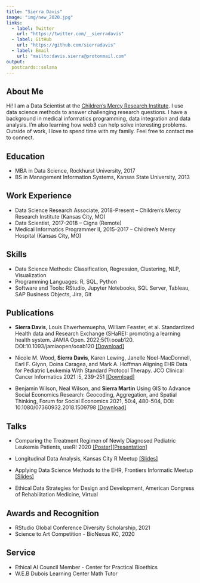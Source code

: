 ```yaml
---
title: "Sierra Davis"
image: "img/new_2020.jpg"
links:
  - label: Twitter
    url: "https://twitter.com/__sierradavis"
  - label: GitHub
    url: "https://github.com/sierradavis"
  - label: Email
    url: "mailto:davis.sierra@protonmail.com"
output:
  postcards::solana
---
```

 
 
## About Me

Hi! I am a Data Scientist at the [Children's Mercy Research Institute](https://www.childrensmercy.org/childrens-mercy-research-institute/). I use data science methods to answer challenging research questions. I have a background in medical informatics programming, data integration and data analysis. I'm also learning how web3 can help solve interesting problems. Outside of work, I love to spend time with my family. Feel free to contact me to connect.

## Education

* MBA in Data Science, Rockhurst University, 2017
* BS in Management Information Systems, Kansas State University, 2013


## Work Experience

* Data Science Research Associate, 2018-Present -- Children’s Mercy Research Institute (Kansas City, MO)
* Data Scientist, 2017-2018 -- Cigna (Remote)
* Medical Informatics Programmer II, 2015-2017 -- Children’s Mercy Hospital (Kansas City, MO)

## Skills

* Data Science Methods: Classification, Regression, Clustering, NLP, Visualization
* Programming Languages: R, SQL, Python
* Software and Tools: RStudio, Jupyter Notebooks, SQL Server, Tableau, SAP Business Objects, Jira, Git

## Publications


* **Sierra Davis**, Louis Ehwerhemuepha, William Feaster, et al. Standardized Health data and Research Exchange (SHaRE): promoting a learning health system. JAMIA Open. 2022;5(1):ooab120. DOI:10.1093/jamiaopen/ooab120 [[Download]](https://watermark.silverchair.com/ooab120.pdf?token=AQECAHi208BE49Ooan9kkhW_Ercy7Dm3ZL_9Cf3qfKAc485ysgAAAtQwggLQBgkqhkiG9w0BBwagggLBMIICvQIBADCCArYGCSqGSIb3DQEHATAeBglghkgBZQMEAS4wEQQMWxU0RRfiKE2khRWvAgEQgIIChwVzttbsnX5f8EVw9jvJ0yJm_uQqjdHne-6o5FyEEvcRH9Pr36Om16NT7eYJOhKtiS7goVlKuZAPCpQheTjEPUAbLnx-x_wri2hW9rd4rAXOnVEDZEMys5U8D43JOxGiCQSLhyKmX4AVJOZb7n6c4z5BkMQ3Xa0v2Ish48ZWgwUlOQjv6tWZFfZCcTkRqzDdXmfF7s34fvX-_GHbtaKxxwJfq7uqFU2hl89xfsgzVeVOpas0qHi-2GvvOkGtMLFuNagC0FuwFJho7kjLwcrA0ewUEXqBD8gDyBjaV70eNDUASmVhYYaICd6_SxH-jQ7PG0hKFhCkaGKaoudv9cdNSMxq_P2Od6PtgbXw3OvIoPzZeQSxE0M7G7DlK6agj8Cp_lff6tLx7WMCQTE2Gti5jYIcIGivf2U8bPVuWji3lhUlbUG1nEulcU-DloD8Bq14QxwbC1kGhr5tLDo-3wori6MsnY_gd5K0tDjO44ggx8LyNk-iIZY8ctNPJFdUAK-t1eoAM2AgMxKoIAgn1C5i_TWM4PDye-QaVb1jN_h9r_nOEWN0im5OKziJ0lBXgljaUK1ZQBFKFa31kE1OyuR8uVZLHS6vIA09xQdlPXgB1yiqUUWoExD-VDZbTIn0qRXAV_0YcM6qdAcMTd5nORQrKA0do3pGbCWtGDcAEVMCsS4cJjQ67A5tiA_LJ6KgBEDsbRFYXT17CDrbd0HwU8WLaTNDqVYj1yhILx-nY6gpwc3oOdfOlSjwYELrlLt9TWL8JIXS5c8ZJhQyngQLBGyf89n3po4aM7c9I4oxm-1DJ4d22mlMSEZUMxZaUaWKVa-fh3WL3x0Id0D4u0CEniL8bJQunpH7inOX)

* Nicole M. Wood, **Sierra Davis**, Karen Lewing, Janelle Noel-MacDonnell, Earl F. Glynn, Doina Caragea, and Mark A. Hoffman Aligning EHR Data for Pediatric Leukemia With Standard Protocol Therapy. JCO Clinical Cancer Informatics 2021 :5, 239-251 [[Download]](https://d1wqtxts1xzle7.cloudfront.net/61803910/Using_GIS_to_Advance_Social_Economics_Research_Geocoding_Aggregation_and_Spatial_Thinking20200116-109936-1pxvhid-with-cover-page-v2.pdf?Expires=1642535245&Signature=CzM2jZ-grDm84TRh~GcFG760ZI6fpaHK68-cs4-WBrbRX7gD2m6sZiJaMjvT-wF5SELWo6Zxd7PaJYy-XodpJbDxilv2EeWuDed~dhm7rQyIwY07lnkkJju~kQRHyZ8Tbzyee4i-YthNmKki-nT5~CAKUVEfltTvWQZ5~BAvGkfMtjO4kwSGOgbBnDYwBrN05uEMa5Hxl8jDCfQw4D3HnbVW7mhByU-uaI9-p3WjFUktXorSckpU7zOs3fVoQebtppgVImB7jxE1dIemYhIW1O29suzwltUEA-njK1EHhEjZE2mkq5NhhTkjyoyNO-Xyu8QbShgyGrM8euVnuyu8ow__&Key-Pair-Id=APKAJLOHF5GGSLRBV4ZA)

* Benjamin Wilson, Neal Wilson, and **Sierra Martin** Using GIS to Advance Social Economics Research: Geocoding, Aggregation, and Spatial Thinking, Forum for Social Economics 2021, 50:4, 480-504, DOI: 10.1080/07360932.2018.1509798 [[Download]](https://ascopubs.org/doi/pdfdirect/10.1200/CCI.20.00144)
  
## Talks

* Comparing the Treatment Regimen of Newly Diagnosed Pediatric Leukemia Patients, useR! 2020 [[Poster]](https://github.com/sierradavis/useR2020-Pediatric-Leukemia/blob/master/AACR%20Fall%202018%20Poster.pdf)[[Presentation]](https://youtu.be/qToKh1qev2c) 

* Longitudinal Data Analysis, Kansas City R Meetup [[Slides]](https://sierradavis.github.io/r_meetup_march/#1)

* Applying Data Science Methods to the EHR, Frontiers Informatic Meetup [[Slides]](https://sierradavis.github.io/dec-frontiers-informatics/#1)

* Ethical Data Strategies for Design and Development, American Congress of Rehabilitation Medicine, Virtual
  
## Awards and Recognition

* RStudio Global Conference Diversity Scholarship, 2021
* Science to Art Competition - BioNexus KC, 2020

## Service

* Ethical AI Council Member - Center for Practical Bioethics
* W.E.B Dubois Learning Center Math Tutor
